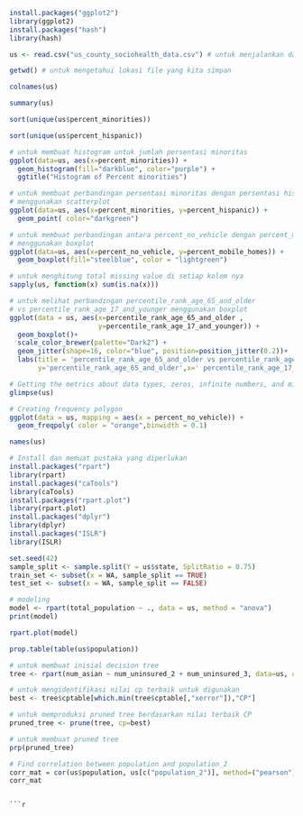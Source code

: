 ```{r}
install.packages("ggplot2")
library(ggplot2)
install.packages("hash")
library(hash)
```

```{r}
us <- read.csv("us_county_sociohealth_data.csv") # untuk menjalankan data
```


```{r}
getwd() # untuk mengetahui lokasi file yang kita simpan
```

```{r}
colnames(us)
```

```{r}
summary(us)
```

```{r}
sort(unique(us$percent_minorities))  
```

```{r}
sort(unique(us$percent_hispanic))
```

```{r}
# untuk membuat histogram untuk jumlah persentasi minoritas 
ggplot(data=us, aes(x=percent_minorities)) +
  geom_histogram(fill="darkblue", color="purple") +
  ggtitle("Histogram of Percent minorities")
```

```{r}
# untuk membuat perbandingan persentasi minoritas dengan persentasi hispanic
# menggunakan scatterplot
ggplot(data=us, aes(x=percent_minorities, y=percent_hispanic)) + 
  geom_point( color="darkgreen")
```

```{r}
# untuk membuat perbandingan antara percent_no_vehicle dengan percent_mobile_homes 
# menggunakan boxplot
ggplot(data=us, aes(x=percent_no_vehicle, y=percent_mobile_homes)) + 
  geom_boxplot(fill="steelblue", color = "lightgreen")
```

```{r}
# untuk menghitung total missing value di setiap kolom nya
sapply(us, function(x) sum(is.na(x)))
```

```{r}
# untuk melihat perbandingan percentile_rank_age_65_and_older 
# vs percentile_rank_age_17_and_younger menggunakan boxplot
ggplot(data = us, aes(x=percentile_rank_age_65_and_older ,
                      y=percentile_rank_age_17_and_younger)) + 
  geom_boxplot()+
  scale_color_brewer(palette="Dark2") + 
  geom_jitter(shape=16, color="blue", position=position_jitter(0.2))+
  labs(title = 'percentile_rank_age_65_and_older vs percentile_rank_age_17_and_younger',
       y='percentile_rank_age_65_and_older',x=' percentile_rank_age_17_and_younger')

```

```{r}
# Getting the metrics about data types, zeros, infinite numbers, and missing values:
glimpse(us)
```

```{r}
# Creating frequency polygon
ggplot(data = us, mapping = aes(x = percent_no_vehicle)) +
  geom_freqpoly( color = "orange",binwidth = 0.1)
```

```{r}
names(us)
```

```{r}
# Install dan memuat pustaka yang diperlukan
install.packages("rpart")
library(rpart)
install.packages("caTools")
library(caTools)
install.packages("rpart.plot")
library(rpart.plot)
install.packages("dplyr")
library(dplyr)
install.packages("ISLR")
library(ISLR)
```

```{r}
set.seed(42)
sample_split <- sample.split(Y = us$state, SplitRatio = 0.75)
train_set <- subset(x = WA, sample_split == TRUE)
test_set <- subset(x = WA, sample_split == FALSE)
```

```{r}
# modeling
model <- rpart(total_population ~ ., data = us, method = "anova")
print(model)
```

```{r}
rpart.plot(model)
```

```{r}
prop.table(table(us$population))
```

```{r}
# untuk membuat inisial decision tree
tree <- rpart(num_asian ~ num_uninsured_2 + num_uninsured_3, data=us, control=rpart.control(cp=.0001))

# untuk mengidentifikasi nilai cp terbaik untuk digunakan
best <- tree$cptable[which.min(tree$cptable[,"xerror"]),"CP"]

# untuk memproduksi pruned tree berdasarkan nilai terbaik CP
pruned_tree <- prune(tree, cp=best)

# untuk membuat pruned tree
prp(pruned_tree)
```

```{r}
# Find correlation between population and population_2
corr_mat = cor(us$population, us[c("population_2")], method=("pearson"))
corr_mat

```

```

```{r}

```

